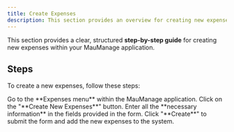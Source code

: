 ```yaml
---
title: Create Expenses
description: This section provides an overview for creating new expenses.
---
```


This section provides a clear, structured **step-by-step guide** for creating new expenses within your MauManage application.

## Steps

To create a new expenses, follow these steps:

<Step>
  <StepItem title="Navigate to Expenses Menu">
    Go to the **Expenses menu** within the MauManage application.
  </StepItem>

  <StepItem title="Initiate New Expenses">
    Click on the "**Create New Expenses**" button.
  </StepItem>

  <StepItem title="Input Required Fields">
    Enter all the **necessary information** in the fields provided in the form.
  </StepItem>

  <StepItem title="Submit Expenses">
    Click "**Create**" to submit the form and add the new expenses to the system.
  </StepItem>
</Step>